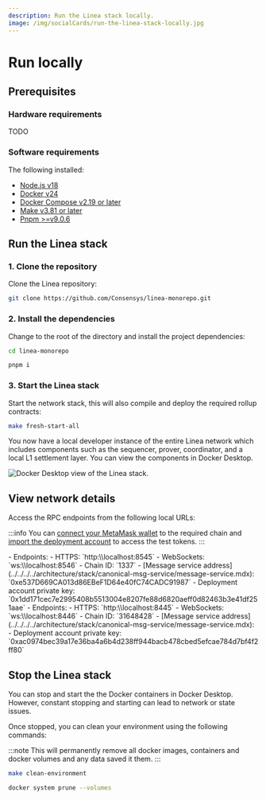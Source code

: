 ```yaml
---
description: Run the Linea stack locally.
image: /img/socialCards/run-the-linea-stack-locally.jpg
---
```



# Run locally

## Prerequisites

### Hardware requirements

TODO

### Software requirements

The following installed:

- [Node.js v18](https://nodejs.org/en/download/package-manager)
- [Docker v24](https://docs.docker.com/get-docker/)
- [Docker Compose v2.19 or later](https://docs.docker.com/compose/install/)
- [Make v3.81 or later](https://www.npmjs.com/package/make)
- [Pnpm >=v9.0.6](https://pnpm.io/installation)

## Run the Linea stack

### 1. Clone the repository

Clone the Linea repository:

```bash
git clone https://github.com/Consensys/linea-monorepo.git
```

### 2. Install the dependencies

Change to the root of the directory and install the project dependencies:

```bash
cd linea-monorepo
```

```bash
pnpm i
```

### 3. Start the Linea stack

Start the network stack, this will also compile and deploy the required rollup contracts:

```bash
make fresh-start-all
```

You now have a local developer instance of the entire Linea network which includes components such as
the sequencer, prover, coordinator, and a local L1 settlement layer. You can view the components in
Docker Desktop.

<div class="center-container">
  <div class="img-large">
    <img
      src="/img/docs/build-on-linea/linea-stack.png"
      alt="Docker Desktop view of the Linea stack."
    />
  </div>
</div>

## View network details

Access the RPC endpoints from the following local URLs:

:::info
You can [connect your MetaMask wallet](https://support.metamask.io/networks-and-sidechains/managing-networks/how-to-add-a-custom-network-rpc/#adding-a-network-manually)
to the required chain and [import the deployment account](https://support.metamask.io/managing-my-wallet/accounts-and-addresses/how-to-import-an-account/#importing-using-a-private-key)
to access the test tokens.
:::

<Tabs className="my-tabs">
  <TabItem value="Linea" label="Linea (L2)" default>
  - Endpoints:
      - HTTPS: `http:\\localhost:8545`
      - WebSockets: `ws:\\localhost:8546`
  - Chain ID: `1337`
  - [Message service address](../../../../architecture/stack/canonical-msg-service/message-service.mdx): `0xe537D669CA013d86EBeF1D64e40fC74CADC91987`
  - Deployment account private key: `0x1dd171cec7e2995408b5513004e8207fe88d6820aeff0d82463b3e41df251aae`
  </TabItem>
    <TabItem value="Base layer" label="Base layer (L1)">
    - Endpoints:
        - HTTPS: `http:\\localhost:8445`
        - WebSockets: `ws:\\localhost:8446`
    - Chain ID: `31648428`
    - [Message service address](../../../../architecture/stack/canonical-msg-service/message-service.mdx): 
    - Deployment account private key: `0xac0974bec39a17e36ba4a6b4d238ff944bacb478cbed5efcae784d7bf4f2ff80`
    </TabItem>
</Tabs>

## Stop the Linea stack

You can stop and start the the Docker containers in Docker Desktop. However, constant stopping and
starting can lead to network or state issues.

Once stopped, you can clean your environment using the following commands:

:::note
This will permanently remove all docker images, containers and docker volumes and any data saved it them.
:::

```bash
make clean-environment
```
```bash
docker system prune --volumes
```

